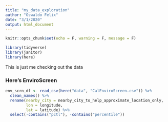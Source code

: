 ```yaml
---
title: "my_data_exploration"
author: "Oswaldo Felix"
date: "3/1/2020"
output: html_document
---
```


```r
knitr::opts_chunk$set(echo = F, warning = F, message = F)

library(tidyverse)
library(janitor)
library(here)
```

This is just me checking out the data

### Here's EnviroScreen
```r
env_scrn_df <- read_csv(here("data", "CalEnviroScreen.csv")) %>% 
  clean_names() %>% 
  rename(nearby_city = nearby_city_to_help_approximate_location_only,
         lon = longitude,
         lat = latitude) %>% 
  select(-contains("pctl"), -contains("percentile"))
```

